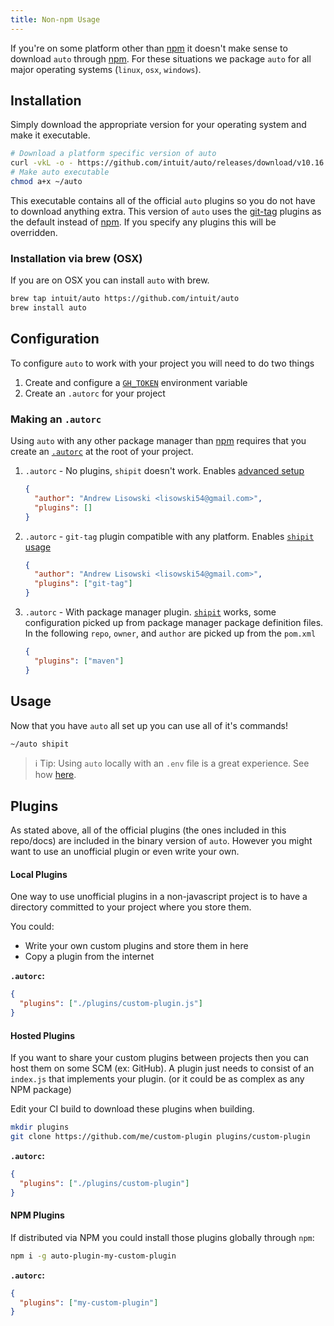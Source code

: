 ```yaml
---
title: Non-npm Usage
---
```


If you're on some platform other than [npm](https://npmjs.com) it doesn't make sense to download `auto` through [npm](https://npmjs.com).
For these situations we package `auto` for all major operating systems (`linux`, `osx`, `windows`).

## Installation

Simply download the appropriate version for your operating system and make it executable.

```bash
# Download a platform specific version of auto
curl -vkL -o - https://github.com/intuit/auto/releases/download/v10.16.4/auto-linux.gz | gunzip > ~/auto
# Make auto executable
chmod a+x ~/auto
```

This executable contains all of the official `auto` plugins so you do not have to download anything extra.
This version of `auto` uses the [git-tag](../generated/git-tag) plugins as the default instead of [npm](../generated/npm).
If you specify any plugins this will be overridden.

### Installation via brew (OSX)

If you are on OSX you can install `auto` with brew.

```bash
brew tap intuit/auto https://github.com/intuit/auto
brew install auto
```

## Configuration

To configure `auto` to work with your project you will need to do two things

1. Create and configure a [`GH_TOKEN`](https://github.com/settings/tokens) environment variable
2. Create an `.autorc` for your project

### Making an `.autorc`

Using `auto` with any other package manager than [npm](https://npmjs.com) requires that you create an [`.autorc`](./autorc) at the root of your project.

1. `.autorc` - No plugins, `shipit` doesn't work. Enables [advanced setup](https://intuit.github.io/auto/docs/welcome/getting-started#detailed-setup)

   ```json
   {
     "author": "Andrew Lisowski <lisowski54@gmail.com>",
     "plugins": []
   }
   ```

2. `.autorc` - `git-tag` plugin compatible with any platform. Enables [`shipit` usage](https://intuit.github.io/auto/docs/generated/shipit)

   ```json
   {
     "author": "Andrew Lisowski <lisowski54@gmail.com>",
     "plugins": ["git-tag"]
   }
   ```

3. `.autorc` - With package manager plugin. [`shipit`](https://intuit.github.io/auto/docs/generated/shipit) works, some configuration picked up from package manager package definition files. In the following `repo`, `owner`, and `author` are picked up from the `pom.xml`

   ```json
   {
     "plugins": ["maven"]
   }
   ```

## Usage

Now that you have `auto` all set up you can use all of it's commands!

```bash
~/auto shipit
```

> ℹ️ Tip: Using `auto` locally with an `.env` file is a great experience. See how [here](../welcome/getting-started#local-env).

## Plugins

As stated above, all of the official plugins (the ones included in this repo/docs) are included in the binary version of `auto`.
However you might want to use an unofficial plugin or even write your own.

#### Local Plugins

One way to use unofficial plugins in a non-javascript project is to have a directory committed to your project where you store them.

You could:

- Write your own custom plugins and store them in here
- Copy a plugin from the internet

**`.autorc`:**

```json
{
  "plugins": ["./plugins/custom-plugin.js"]
}
```

#### Hosted Plugins

If you want to share your custom plugins between projects then you can host them on some SCM (ex: GitHub).
A plugin just needs to consist of an `index.js` that implements your plugin. (or it could be as complex as any NPM package)

Edit your CI build to download these plugins when building.

```bash
mkdir plugins
git clone https://github.com/me/custom-plugin plugins/custom-plugin
```

**`.autorc`:**

```json
{
  "plugins": ["./plugins/custom-plugin"]
}
```

#### NPM Plugins

If distributed via NPM you could install those plugins globally through `npm`:

```bash
npm i -g auto-plugin-my-custom-plugin
```

**`.autorc`:**

```json
{
  "plugins": ["my-custom-plugin"]
}
```
